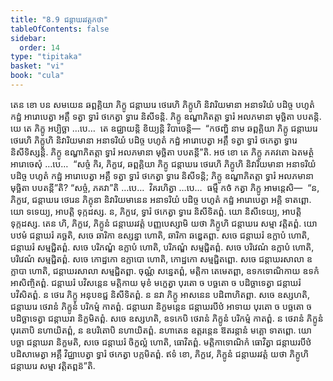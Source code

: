 ```yaml
---
title: "8.9 ជន្តាឃរវត្តកថា"
tableOfContents: false
sidebar:
  order: 14
type: "tipitaka"
basket: "vi"
book: "cula"
---
```



<DynamicBreadcrumb />

<Division number="371" book="cula">

<Paragraph number="1701" book="cula">
តេន ខោ បន សមយេន ឆព្ពគ្គិយា ភិក្ខូ ជន្តាឃរេ ថេរេហិ ភិក្ខូហិ និវារិយមានា អនាទរិយំ បដិច្ច បហូតំ កដ្ឋំ អារោបេត្វា អគ្គឹ ទត្វា ទ្វារំ ថកេត្វា ទ្វារេ និសីទន្តិ. ភិក្ខូ ឧណ្ហាភិតត្តា ទ្វារំ អលភមានា មុច្ឆិតា បបតន្តិ. យេ តេ ភិក្ខូ អប្បិច្ឆា …បេ…  តេ ឧជ្ឈាយន្តិ ខិយ្យន្តិ វិបាចេន្តិ—  “កថញ្ហិ នាម ឆព្ពគ្គិយា ភិក្ខូ ជន្តាឃរេ ថេរេហិ ភិក្ខូហិ និវារិយមានា អនាទរិយំ បដិច្ច បហូតំ កដ្ឋំ អារោបេត្វា អគ្គឹ ទត្វា ទ្វារំ ថកេត្វា ទ្វារេ និសីទិស្សន្តិ. ភិក្ខូ ឧណ្ហាភិតត្តា ទ្វារំ អលភមានា មុច្ឆិតា បបតន្តី”តិ. អថ ខោ តេ ភិក្ខូ ភគវតោ ឯតមត្ថំ អារោចេសុំ …បេ…  “សច្ចំ កិរ, ភិក្ខវេ, ឆព្ពគ្គិយា ភិក្ខូ ជន្តាឃរេ ថេរេហិ ភិក្ខូហិ និវារិយមានា អនាទរិយំ បដិច្ច បហូតំ កដ្ឋំ អារោបេត្វា អគ្គឹ ទត្វា ទ្វារំ ថកេត្វា ទ្វារេ និសីទន្តិ; ភិក្ខូ ឧណ្ហាភិតត្តា ទ្វារំ អលភមានា មុច្ឆិតា បបតន្តី”តិ? “សច្ចំ, ភគវា”តិ …បេ…  វិគរហិត្វា …បេ…  ធម្មឹ កថំ កត្វា ភិក្ខូ អាមន្តេសិ—  “ន, ភិក្ខវេ, ជន្តាឃរេ ថេរេន ភិក្ខុនា និវារិយមានេន អនាទរិយំ បដិច្ច បហូតំ កដ្ឋំ អារោបេត្វា អគ្គិ ទាតព្ពោ. យោ ទទេយ្យ, អាបត្តិ ទុក្កដស្ស. ន, ភិក្ខវេ, ទ្វារំ ថកេត្វា ទ្វារេ និសីទិតព្ពំ. យោ និសីទេយ្យ, អាបត្តិ ទុក្កដស្ស.
</Paragraph>

</Division>
<Division number="372" book="cula">

<Paragraph number="1702" book="cula">
តេន ហិ, ភិក្ខវេ, ភិក្ខូនំ ជន្តាឃរវត្តំ បញ្ញបេស្សាមិ យថា ភិក្ខូហិ ជន្តាឃរេ សម្មា វត្តិតព្ពំ. យោ បឋមំ ជន្តាឃរំ គច្ឆតិ, សចេ ឆារិកា ឧស្សន្នា ហោតិ, ឆារិកា ឆឌ្ឌេតព្ពា. សចេ ជន្តាឃរំ ឧក្លាបំ ហោតិ, ជន្តាឃរំ សម្មជ្ជិតព្ពំ. សចេ បរិភណ្ឌំ ឧក្លាបំ ហោតិ, បរិភណ្ឌំ សម្មជ្ជិតព្ពំ. សចេ បរិវេណំ ឧក្លាបំ ហោតិ, បរិវេណំ សម្មជ្ជិតព្ពំ. សចេ កោដ្ឋកោ ឧក្លាបោ ហោតិ, កោដ្ឋកោ សម្មជ្ជិតព្ពោ. សចេ ជន្តាឃរសាលា ឧក្លាបា ហោតិ, ជន្តាឃរសាលា សម្មជ្ជិតព្ពា.
</Paragraph>

<Paragraph number="1703" book="cula">
ចុណ្ណំ សន្នេតព្ពំ, មត្តិកា តេមេតព្ពា, ឧទកទោណិកាយ ឧទកំ អាសិញ្ចិតព្ពំ. ជន្តាឃរំ បវិសន្តេន មត្តិកាយ មុខំ មក្ខេត្វា បុរតោ ច បច្ឆតោ ច បដិច្ឆាទេត្វា ជន្តាឃរំ បវិសិតព្ពំ. ន ថេរេ ភិក្ខូ អនុបខជ្ជ និសីទិតព្ពំ. ន នវា ភិក្ខូ អាសនេន បដិពាហិតព្ពា. សចេ ឧស្សហតិ, ជន្តាឃរេ ថេរានំ ភិក្ខូនំ បរិកម្មំ កាតព្ពំ. ជន្តាឃរា និក្ខមន្តេន ជន្តាឃរបីឋំ អាទាយ បុរតោ ច បច្ឆតោ ច បដិច្ឆាទេត្វា ជន្តាឃរា និក្ខមិតព្ពំ. សចេ ឧស្សហតិ, ឧទកេបិ ថេរានំ ភិក្ខូនំ បរិកម្មំ កាតព្ពំ. ន ថេរានំ ភិក្ខូនំ បុរតោបិ នហាយិតព្ពំ, ន ឧបរិតោបិ នហាយិតព្ពំ. នហាតេន ឧត្តរន្តេន ឱតរន្តានំ មគ្គោ ទាតព្ពោ. យោ បច្ឆា ជន្តាឃរា និក្ខមតិ, សចេ ជន្តាឃរំ ចិក្ខល្លំ ហោតិ, ធោវិតព្ពំ. មត្តិកាទោណិកំ ធោវិត្វា ជន្តាឃរបីឋំ បដិសាមេត្វា អគ្គឹ វិជ្ឈាបេត្វា ទ្វារំ ថកេត្វា បក្កមិតព្ពំ. ឥទំ ខោ, ភិក្ខវេ, ភិក្ខូនំ ជន្តាឃរវត្តំ យថា ភិក្ខូហិ ជន្តាឃរេ សម្មា វត្តិតព្ពន៑”តិ.
</Paragraph>
</Division>